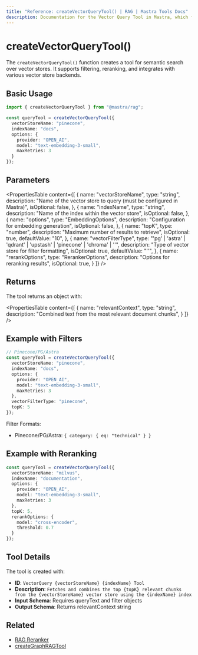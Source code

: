 ```yaml
---
title: "Reference: createVectorQueryTool() | RAG | Mastra Tools Docs"
description: Documentation for the Vector Query Tool in Mastra, which facilitates semantic search over vector stores with filtering and reranking capabilities.
---
```


# createVectorQueryTool()

The `createVectorQueryTool()` function creates a tool for semantic search over vector stores. It supports filtering, reranking, and integrates with various vector store backends.

## Basic Usage

```typescript
import { createVectorQueryTool } from "@mastra/rag";

const queryTool = createVectorQueryTool({
  vectorStoreName: "pinecone",
  indexName: "docs",
  options: {
    provider: "OPEN_AI",
    model: "text-embedding-3-small",
    maxRetries: 3
  }
});
```

## Parameters

<PropertiesTable
  content={[
    {
      name: "vectorStoreName",
      type: "string",
      description: "Name of the vector store to query (must be configured in Mastra)",
      isOptional: false,
    },
    {
      name: "indexName",
      type: "string",
      description: "Name of the index within the vector store",
      isOptional: false,
    },
    {
      name: "options",
      type: "EmbeddingOptions",
      description: "Configuration for embedding generation",
      isOptional: false,
    },
    {
      name: "topK",
      type: "number",
      description: "Maximum number of results to retrieve",
      isOptional: true,
      defaultValue: "10",
    },
    {
      name: "vectorFilterType",
      type: "'pg' | 'astra' | 'qdrant' | 'upstash' | 'pinecone' | 'chroma' | ''",
      description: "Type of vector store for filter formatting",
      isOptional: true,
      defaultValue: "''",
    },
    {
      name: "rerankOptions",
      type: "RerankerOptions",
      description: "Options for reranking results",
      isOptional: true,
    }
  ]}
/>

## Returns

The tool returns an object with:

<PropertiesTable
  content={[
    {
      name: "relevantContext",
      type: "string",
      description: "Combined text from the most relevant document chunks",
    }
  ]}
/>

## Example with Filters

```typescript
// Pinecone/PG/Astra
const queryTool = createVectorQueryTool({
  vectorStoreName: "pinecone",
  indexName: "docs",
  options: {
    provider: "OPEN_AI",
    model: "text-embedding-3-small",
    maxRetries: 3
  },
  vectorFilterType: "pinecone",
  topK: 5
});
```

Filter Formats:
- Pinecone/PG/Astra: `{ category: { eq: "technical" } }`

## Example with Reranking

```typescript
const queryTool = createVectorQueryTool({
  vectorStoreName: "milvus",
  indexName: "documentation",
  options: {
    provider: "OPEN_AI",
    model: "text-embedding-3-small",
    maxRetries: 3
  },
  topK: 5,
  rerankOptions: {
    model: "cross-encoder",
    threshold: 0.7
  }
});
```

## Tool Details

The tool is created with:
- **ID**: `VectorQuery {vectorStoreName} {indexName} Tool`
- **Description**: `Fetches and combines the top {topK} relevant chunks from the {vectorStoreName} vector store using the {indexName} index`
- **Input Schema**: Requires queryText and filter objects
- **Output Schema**: Returns relevantContext string

## Related

- [RAG Reranker](../rag/reranker) 
- [createGraphRAGTool](./graph-rag-tool) 